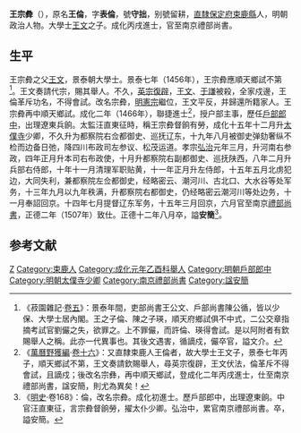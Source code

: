 {{Otheruses|other=名为王宗彝的其他人物|王宗彝}}
{{Otheruses|other=名为王伦的其他人物|王伦}}
{{明清人物信息框
| 姓名 = 王宗彜
| 原名 = 王倫
| 圖片名稱 = 
| 圖片大小 = 220px
| 圖片說明 = 
| 最高職務 = 南京禮部尚書
| 國家 = 大明
| 爵位 =
| 籍貫 = [[北直隸|直隸]][[束鹿縣|束鹿縣]]
| 族裔 = 
| 字號 = 
| 室名 = 
| 諡號 = 安簡
| 出生日期 = 生年不詳
| 出生地點 = 
| 逝世日期 =正德十二年八月
| 逝世地點 = 
| 墓葬 =
| 配偶 =
| 親屬 = 父 [[王文_(明朝)|王文]]
| 出身 = 
*成化元年乙酉科舉人
*成化二年丙戌科進士出身
| 經歷 = 
| 著作 =
}}
'''王宗彜'''（{{bd|？||1517年|}}），原名'''王倫'''，字'''表倫'''，號'''守拙'''，别號留耕，[[北直隸|直隸]][[保定府|保定府]][[束鹿縣|束鹿縣]]人，明朝政治人物。大學士[[王文_(明朝)|王文]]之子。成化丙戌進士，官至南京禮部尚書。

== 生平 ==
王宗彜之父[[王文_(明朝)|王文]]，景泰朝大學士。景泰七年（1456年），王宗彜應順天鄉試不第<ref>《菽園雜記·[[s:菽園雜記/卷05|卷五]]》：景泰年間，吏部尚書王公文、戶部尚書陳公循，皆以少保、大學士居內閣。王之子倫、陳之子瑛，順天府鄉試俱不中式，二公交章指摘考試官劉儼之失，欲罪之。上不罪儼，而許倫、瑛得會試。是以阿附者有欽賜舉人之稱。此亦一代異事也。其後文遇害，循謫戍，儼卒官，謚文介。</ref>。王文奏請代宗，賜其舉人。不久，[[明英宗|英宗]][[奪門之變|復辟]]，[[王文|王文]]、[[于謙|于謙]]被殺，全家戍邊，王倫革斥功名，不得會試。改名宗彜，[[明憲宗|明憲宗]]繼位，王文平反，并歸還所籍家人。王宗彜再中順天鄉試。成化二年（1466年），聯捷進士<ref>《[[萬曆野獲編|萬曆野獲編]]·[[s:萬曆野獲編/卷16|卷十六]]》：又直隸束鹿人王倫者，故大學士王文子，景泰七年丙子，順天鄉試不第，王文奏請欽賜舉人，尋英宗復辟，王文伏法，倫革斥不得會試，且謫戍；後改名宗彝，再中順天鄉試，登成化二年丙戌進士，仕至南京禮部尚書，諡安簡，則尤為異矣！</ref>，授户部主事，歷任[[戶部|戶部]][[郎中|郎中]]，出理遼東兵餉。太監汪直東征時，稱王宗彜督餉有勞，成化十五年十二月升[[太僕寺|太僕寺]]少卿，不久升为都察院右佥都御史、巡抚辽东，十九年八月被御史弹劾奢纵不检而边备日弛，降四川布政司左参议、松茂运道。孝宗[[弘治_(明朝)|弘治]]元年三月，升河南右参政，四年正月升本司右布政使，十月升都察院右副都御史、巡抚陕西，八年二月升兵部右侍郎，十年十一月清理军职贴黄，十一年正月升左侍郎，十五年五月北虏犯边，大同失利，兼都察院左佥都御史，经略密云、潮河川、古北口、大水谷等处军务，十三年九月以九年秩满，升都察院右都御史，仍经略密云潮河川等处边务，十一月奉詔回京。十四年七月提督辽东军务，十五年三月回京，六月官至南京[[禮部尚書|禮部尚書]]，正德二年（1507年）致仕。正德十二年八月卒，謚'''安簡'''<ref>《[[明史|明史]]·卷168》：倫，改名宗彜。成化初進士。歷戶部郎中，出理遼東餉。中官汪直東征，言宗彜督餉勞，擢太仆少卿。弘治中，累官南京禮部尚書。卒，謚安簡。</ref>。

== 参考文献 ==
{{wikisource|明史/卷168}}
{{Reflist}}

{{成化二年丙戌科殿試金榜}}

{{Authority control}}
{{DEFAULTSORT:Wang王}}
[[Category:王姓|Z]]
[[Category:束鹿人|Category:束鹿人]]
[[Category:成化元年乙酉科舉人|Category:成化元年乙酉科舉人]]
[[Category:明朝戶部郎中|Category:明朝戶部郎中]]
[[Category:明朝太僕寺少卿|Category:明朝太僕寺少卿]]
[[Category:南京禮部尚書|Category:南京禮部尚書]]
[[Category:諡安簡|Category:諡安簡]]
